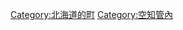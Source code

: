 {{Commonscat|Uryū, Hokkaido}}
{{Catmore}}

{{DEFAULTSORT:Uryu}}
[[Category:北海道的町|Category:北海道的町]]
[[Category:空知管內|Category:空知管內]]